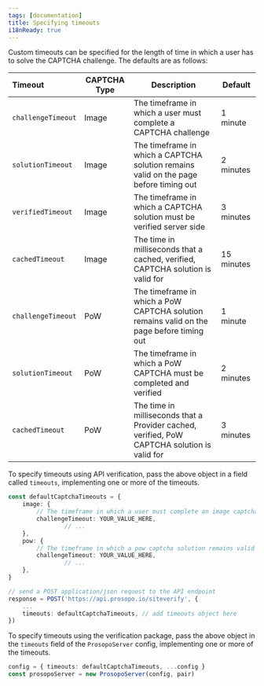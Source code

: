```yaml
---
tags: [documentation]
title: Specifying timeouts
i18nReady: true
---
```


Custom timeouts can be specified for the length of time in which a user has to solve the CAPTCHA challenge. The defaults are as follows:


| Timeout            | CAPTCHA Type | Description                                                                                  | Default    |
|:-------------------|--------------|----------------------------------------------------------------------------------------------|------------|
| `challengeTimeout` | Image        | The timeframe in which a user must complete a CAPTCHA challenge                              | 1 minute   |
| `solutionTimeout`  | Image        | The timeframe in which a CAPTCHA solution remains valid on the page before timing out        | 2 minutes  |
| `verifiedTimeout`  | Image        | The timeframe in which a CAPTCHA solution must be verified server side                       | 3 minutes  |
| `cachedTimeout`    | Image        | The time in milliseconds that a cached, verified, CAPTCHA solution is valid for              | 15 minutes |
| `challengeTimeout` | PoW          | The timeframe in which a PoW CAPTCHA solution remains valid on the page before timing out    | 1 minute   |
| `solutionTimeout`  | PoW          | The timeframe in which a PoW CAPTCHA must be completed and verified                          | 2 minutes  |
| `cachedTimeout`    | PoW          | The time in milliseconds that a Provider cached, verified, PoW CAPTCHA solution is valid for | 3 minutes  |



To specify timeouts using API verification, pass the above object in a field called `timeouts`, implementing one or more of the timeouts.

```typescript
const defaultCaptchaTimeouts = {
    image: {
        // The timeframe in which a user must complete an image captcha
        challengeTimeout: YOUR_VALUE_HERE,
				// ...
    },
    pow: {
        // The timeframe in which a pow captcha solution remains valid on the page before timing out
        challengeTimeout: YOUR_VALUE_HERE,
				// ...
    },
}

// send a POST application/json request to the API endpoint
response = POST('https://api.prosopo.io/siteverify', {
    ...
    timeouts: defaultCaptchaTimeouts, // add timeouts object here
})
```

To specify timeouts using the verification package, pass the above object in the `timeouts` field of the `ProsopoServer` config, implementing one or more of the timeouts.

```typescript
config = { timeouts: defaultCaptchaTimeouts, ...config }
const prosopoServer = new ProsopoServer(config, pair)
```
